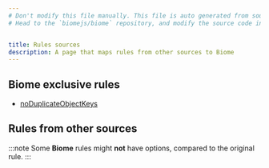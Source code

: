 ```yaml
---
# Don't modify this file manually. This file is auto generated from source, and you will lose your changes next time the website is built.
# Head to the `biomejs/biome` repository, and modify the source code in there.


title: Rules sources
description: A page that maps rules from other sources to Biome
---
```

    
## Biome exclusive rules
- [noDuplicateObjectKeys](/linter/rules/no-duplicate-object-keys) 
## Rules from other sources
:::note
Some **Biome** rules might **not** have options, compared to the original rule.
:::
